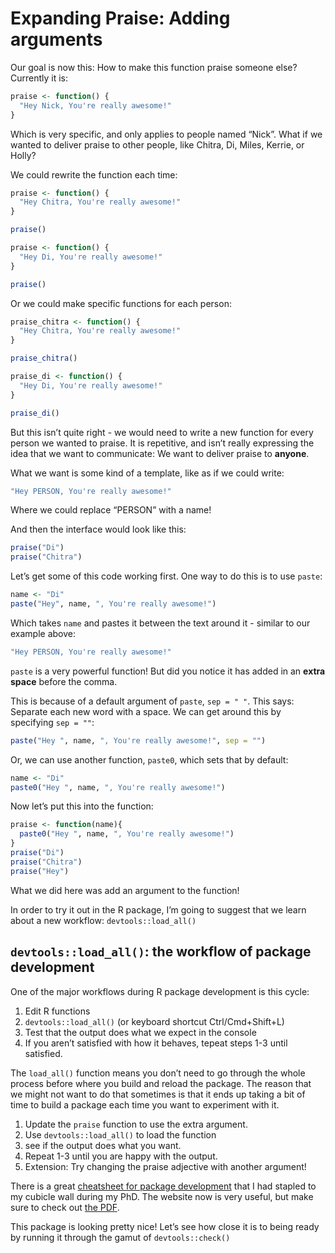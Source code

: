 # Expanding Praise: Adding arguments

Our goal is now this: How to make this function praise someone else? Currently it is:

```r
praise <- function() {
  "Hey Nick, You're really awesome!"
}
```

Which is very specific, and only applies to people named "Nick". What if we wanted to deliver praise to other people, like Chitra, Di, Miles, Kerrie, or Holly?

We could rewrite the function each time:

```r
praise <- function() {
  "Hey Chitra, You're really awesome!"
}

praise()

praise <- function() {
  "Hey Di, You're really awesome!"
}

praise()
```

Or we could make specific functions for each person:

```r
praise_chitra <- function() {
  "Hey Chitra, You're really awesome!"
}

praise_chitra()

praise_di <- function() {
  "Hey Di, You're really awesome!"
}

praise_di()
```

But this isn't quite right - we would need to write a new function for every person we wanted to praise. It is repetitive, and isn't really expressing the idea that we want to communicate: We want to deliver praise to __anyone__.


What we want is some kind of a template, like as if we could write:

```r
"Hey PERSON, You're really awesome!"
```

Where we could replace "PERSON" with a name!

And then the interface would look like this:

```r
praise("Di")
praise("Chitra")
```

Let's get some of this code working first. One way to do this is to use `paste`:

```r
name <- "Di"
paste("Hey", name, ", You're really awesome!")
```

Which takes `name` and pastes it between the text around it - similar to our example above:

```r
"Hey PERSON, You're really awesome!"
```

`paste` is a very powerful function! But did you notice it has added in an **extra space** before the comma. 

This is because of a default argument of `paste`, `sep = " "`. This says: Separate each new word with a space. We can get around this by specifying `sep = ""`:

```r
paste("Hey ", name, ", You're really awesome!", sep = "")
```

Or, we can use another function, `paste0`, which sets that by default:

```r
name <- "Di"
paste0("Hey ", name, ", You're really awesome!")
```

Now let's put this into the function:

```r
praise <- function(name){
  paste0("Hey ", name, ", You're really awesome!")
}
praise("Di")
praise("Chitra")
praise("Hey")
```

What we did here was add an argument to the function!

In order to try it out in the R package, I'm going to suggest that we learn about a new workflow: `devtools::load_all()`

## `devtools::load_all()`: the workflow of package development

One of the major workflows during R package development is this cycle:

1.  Edit R functions
2.  `devtools::load_all()` (or keyboard shortcut Ctrl/Cmd+Shift+L)
3. Test that the output does what we expect in the console
4. If you aren't satisfied with how it behaves, tepeat steps 1-3 until satisfied.

The `load_all()` function means you don't need to go through the whole process before where you build and reload the package. The reason that we might not want to do that sometimes is that it ends up taking a bit of time to build a package each time you want to experiment with it.

::: {.callout-note title="Your turn: add arguments and `load_all()`"}

1. Update the `praise` function to use the extra argument.
2. Use `devtools::load_all()` to load the function 
3. see if the output does what you want.
4. Repeat 1-3 until you are happy with the output.
5. Extension: Try changing the praise adjective with another argument!
:::

::: {.callout-tip title="Cheatsheets" collapse="true"}
There is a great [cheatsheet for package development](https://rstudio.github.io/cheatsheets/html/package-development.html) that I had stapled to my cubicle wall during my PhD. The website now is very useful, but make sure to check out [the PDF](https://rstudio.github.io/cheatsheets/package-development.pdf).
:::

This package is looking pretty nice! Let's see how close it is to being ready by running it through the gamut of `devtools::check()`
